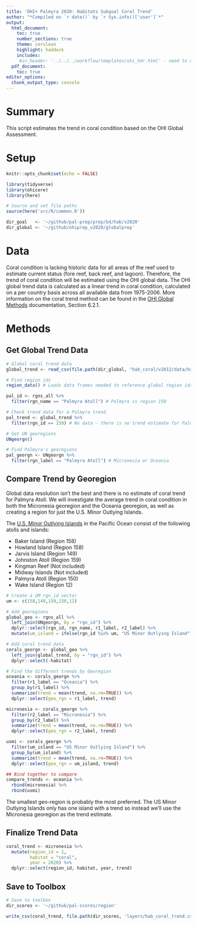 ```yaml
---
title: 'OHI+ Palmyra 2020: Habitats Subgoal Coral Trend'
author: "*Compiled on `r date()` by `r Sys.info()['user']`*"
output: 
  html_document:
    toc: true
    number_sections: true
    theme: cerulean
    highlight: haddock
    includes: 
     #in_header: '../../../workflow/templates/ohi_hdr.html' - need to update this
  pdf_document:
    toc: true
editor_options: 
  chunk_output_type: console
---
```


# Summary

This script estimates the trend in coral condition based on the OHI Global Assessment.   

# Setup

```r
knitr::opts_chunk$set(echo = FALSE)

library(tidyverse)
library(ohicore)
library(here)

# Source and set file paths
source(here('src/R/common.R'))

dir_goal   <- '~/github/pal-prep/prep/bd/hab/v2020'
dir_global <- '~/github/ohiprep_v2020/globalprep'
```

# Data 

Coral condition is lacking historic data for all areas of the reef used to estimate current status (fore reef, back reef, and lagoon). Therefore, the trend of coral condition will be estimated using the OHI global data. The OHI global trend data is calculated as a linear trend in coral condition, calculated on a per country basis across all available data from 1975-2006. More information on the coral trend method can be found in the [OHI Global Methods](https://raw.githack.com/OHI-Science/ohi-global/published/documents/methods/Supplement.html#62_biodiversity) documentation, Section 6.2.1.      

# Methods

## Get Global Trend Data

```r

# Global coral trend data
global_trend <- read_csv(file.path(dir_global, "hab_coral/v2012/data/habitat_trend_coral.csv"))

# Find region ids 
region_data() # Loads data frames needed to reference global region ids

pal_id <- rgns_all %>% 
  filter(rgn_name == "Palmyra Atoll") # Palmyra is region 150

# Check trend data for a Palmyra trend
pal_trend <- global_trend %>% 
  filter(rgn_id == 150) # No data - there is no trend estimate for Palmyra 

# Get UN georegions
UNgeorgn()

# Find Palmyra's georegions
pal_georgn <- UNgeorgn %>% 
  filter(rgn_label == "Palmyra Atoll") # Micronesia or Oceania 
```

## Compare Trend by Georegion

Global data resolution isn't the best and there is no estimate of coral trend for Palmyra Atoll. We will investigate the average trend in coral condition in both the Micronesia georegion and the Oceania georegion, as well as creating a region for just the U.S. Minor Outlying Islands.   

The [U.S. Minor Outlying Islands](https://www.iso.org/obp/ui#iso:code:3166:UM) in the Pacific Ocean consist of the following atolls and islands:  

 - Baker Island (Region 158)   
 - Howland Island (Region 158)   
 - Jarvis Island (Region 149)   
 - Johnston Atoll (Region 159)   
 - Kingman Reef (Not included)   
 - Midway Islands (Not included)   
 - Palmyra Atoll (Region 150)   
 - Wake Island (Region 12)   

```r

# Create a UM rgn_id vector 
um <- c(158,149,159,150,12)

# Add georegions
global_geo <- rgns_all %>% 
  left_join(UNgeorgn, by = "rgn_id") %>% 
  dplyr::select(rgn_id, rgn_name, r1_label, r2_label) %>% 
  mutate(um_island = ifelse(rgn_id %in% um, "US Minor Outlying Island", "no")) # Add UM designation

# Add coral trend data 
corals_georgn <- global_geo %>% 
  left_join(global_trend, by = "rgn_id") %>% 
  dplyr::select(-habitat)

# Find the different trends by Georegion
oceania <- corals_georgn %>% 
  filter(r1_label == "Oceania") %>% 
  group_by(r1_label) %>% 
  summarize(trend = mean(trend, na.rm=TRUE)) %>% 
  dplyr::select(geo_rgn = r1_label, trend)

micronesia <- corals_georgn %>% 
  filter(r2_label == "Micronesia") %>% 
  group_by(r2_label) %>% 
  summarize(trend = mean(trend, na.rm=TRUE)) %>% 
  dplyr::select(geo_rgn = r2_label, trend)

usmi <- corals_georgn %>% 
  filter(um_island == "US Minor Outlying Island") %>% 
  group_by(um_island) %>% 
  summarize(trend = mean(trend, na.rm=TRUE)) %>% 
  dplyr::select(geo_rgn = um_island, trend)

## Bind together to compare
compare_trends <- oceania %>% 
  rbind(micronesia) %>% 
  rbind(usmi)
```

The smallest geo-region is probably the most preferred. The US Minor Outlying Islands only has one island with a trend so instead we'll use the Micronesia georegion as the trend estimate.   

## Finalize Trend Data 

```r

coral_trend <- micronesia %>% 
  mutate(region_id = 1,
         habitat = "coral",
         year = 2020) %>% 
  dplyr::select(region_id, habitat, year, trend)

```

## Save to Toolbox

```r

# Save to toolbox
dir_scores <- '~/github/pal-scores/region'

write_csv(coral_trend, file.path(dir_scores, 'layers/hab_coral_trend.csv'))
```

